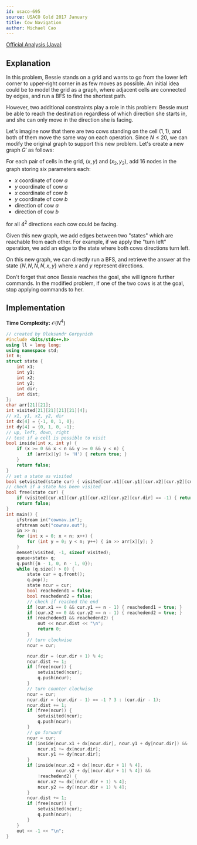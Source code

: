 ```yaml
---
id: usaco-695
source: USACO Gold 2017 January
title: Cow Navigation
author: Michael Cao
---
```


[Official Analysis (Java)](https://usaco.org/current/data/sol_cownav_gold_jan17.html)

## Explanation

In this problem, Bessie stands on a grid and wants to go from the lower left
corner to upper-right corner in as few moves as possible. An initial idea could
be to model the grid as a graph, where adjacent cells are connected by edges,
and run a BFS to find the shortest path.

However, two additional constraints play a role in this problem: Bessie must be
able to reach the destination regardless of which direction she starts in, and
she can only move in the direction she is facing.

Let's imagine now that there are two cows standing on the cell $(1, 1)$, and
both of them move the same way on each operation. Since $N \leq 20$, we can
modify the original graph to support this new problem. Let's create a new graph
$G'$ as follows:

For each pair of cells in the grid, $(x, y)$ and $(x_2, y_2)$, add $16$ nodes in
the graph storing six parameters each:

- $x$ coordinate of cow $a$
- $y$ coordinate of cow $a$
- $x$ coordinate of cow $b$
- $y$ coordinate of cow $b$
- direction of cow $a$
- direction of cow $b$

for all $4 ^ 2$ directions each cow could be facing.

Given this new graph, we add edges between two "states" which are reachable from
each other. For example, if we apply the "turn left" operation, we add an edge
to the state where both cows directions turn left.

On this new graph, we can directly run a BFS, and retrieve the answer at the
state $\{N, N, N, N, x, y\}$ where $x$ and $y$ represent directions.

<Warning>

Don't forget that once Bessie reaches the goal, she will ignore further
commands. In the modified problem, if one of the two cows is at the goal, stop
applying commands to her.

</Warning>

<!-- (Ben - equivalent to existing editorial) -->

<!-- You can change it, but keep the section on making modifications to graphs before. Maybe replace with a problem w/o a good editorial? -->

## Implementation

**Time Complexity:** $\mathcal{O}(N^{4})$

<LanguageSection>
<CPPSection>

```cpp
// created by Oleksandr Gorpynich
#include <bits/stdc++.h>
using ll = long long;
using namespace std;
int n;
struct state {
	int x1;
	int y1;
	int x2;
	int y2;
	int dir;
	int dist;
};
char arr[21][21];
int visited[21][21][21][21][4];
// x1, y1, x2, y2, dir
int dx[4] = {-1, 0, 1, 0};
int dy[4] = {0, 1, 0, -1};
// up, left, down, right
// test if a cell is possible to visit
bool inside(int x, int y) {
	if (x >= 0 && x < n && y >= 0 && y < n) {
		if (arr[x][y] != 'H') { return true; }
	}
	return false;
}
// set a state as visited
bool setvisited(state cur) { visited[cur.x1][cur.y1][cur.x2][cur.y2][cur.dir] = 1; }
// check if a state has been visited
bool free(state cur) {
	if (visited[cur.x1][cur.y1][cur.x2][cur.y2][cur.dir] == -1) { return true; }
	return false;
}
int main() {
	ifstream in("cownav.in");
	ofstream out("cownav.out");
	in >> n;
	for (int x = 0; x < n; x++) {
		for (int y = 0; y < n; y++) { in >> arr[x][y]; }
	}
	memset(visited, -1, sizeof visited);
	queue<state> q;
	q.push({n - 1, 0, n - 1, 0});
	while (q.size() > 0) {
		state cur = q.front();
		q.pop();
		state ncur = cur;
		bool reachedend1 = false;
		bool reachedend2 = false;
		// check if reached the end
		if (cur.x1 == 0 && cur.y1 == n - 1) { reachedend1 = true; }
		if (cur.x2 == 0 && cur.y2 == n - 1) { reachedend2 = true; }
		if (reachedend1 && reachedend2) {
			out << ncur.dist << "\n";
			return 0;
		}
		// turn clockwise
		ncur = cur;

		ncur.dir = (cur.dir + 1) % 4;
		ncur.dist += 1;
		if (free(ncur)) {
			setvisited(ncur);
			q.push(ncur);
		}
		// turn counter clockwise
		ncur = cur;
		ncur.dir = (cur.dir - 1) == -1 ? 3 : (cur.dir - 1);
		ncur.dist += 1;
		if (free(ncur)) {
			setvisited(ncur);
			q.push(ncur);
		}
		// go forward
		ncur = cur;
		if (inside(ncur.x1 + dx[ncur.dir], ncur.y1 + dy[ncur.dir]) && !reachedend1) {
			ncur.x1 += dx[ncur.dir];
			ncur.y1 += dy[ncur.dir];
		}
		if (inside(ncur.x2 + dx[(ncur.dir + 1) % 4],
		           ncur.y2 + dy[(ncur.dir + 1) % 4]) &&
		    !reachedend2) {
			ncur.x2 += dx[(ncur.dir + 1) % 4];
			ncur.y2 += dy[(ncur.dir + 1) % 4];
		}
		ncur.dist += 1;
		if (free(ncur)) {
			setvisited(ncur);
			q.push(ncur);
		}
	}
	out << -1 << "\n";
}
```

</CPPSection>
</LanguageSection>
